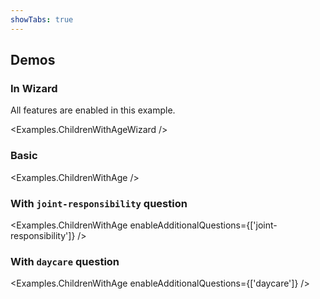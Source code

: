 ```yaml
---
showTabs: true
---
```



## Demos

### In Wizard

All features are enabled in this example.

<Examples.ChildrenWithAgeWizard />

### Basic

<Examples.ChildrenWithAge />

### With `joint-responsibility` question

<Examples.ChildrenWithAge
  enableAdditionalQuestions={['joint-responsibility']}
/>

### With `daycare` question

<Examples.ChildrenWithAge enableAdditionalQuestions={['daycare']} />

<VisibleWhenVisualTest>
  <Examples.ChildrenWithAgePrefilledYes />
  <Examples.ChildrenWithAgeSummaryMultipleChildren />
  <Examples.ChildrenWithAgeSummaryNoChildren />
  <Examples.ChildrenWithAgeSummaryMultipleNoAnswers />
</VisibleWhenVisualTest>
